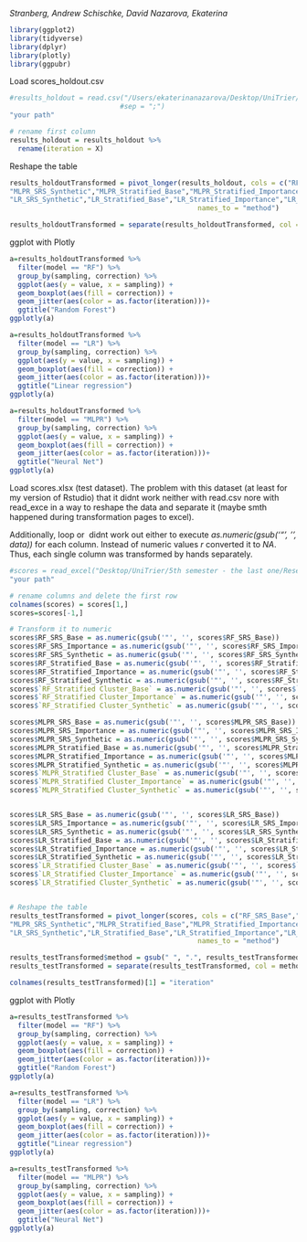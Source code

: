 *Stranberg, Andrew*
*Schischke, David*
*Nazarova, Ekaterina*


```r
library(ggplot2)
library(tidyverse)
library(dplyr)
library(plotly)
library(ggpubr)
```


Load scores_holdout.csv
```r
#results_holdout = read.csv("/Users/ekaterinanazarova/Desktop/UniTrier/5th semester - the last one/Research Case Study/scores_holdout.csv",
                           #sep = ";")
"your path"

# rename first column
results_holdout = results_holdout %>%
  rename(iteration = X)


```

Reshape the table
```r
results_holdoutTransformed = pivot_longer(results_holdout, cols = c("RF_SRS_Base","RF_SRS_Importance","RF_SRS_Synthetic",                 "RF_Stratified_Base", "RF_Stratified_Importance","RF_Stratified_Synthetic","RF_Stratified.Cluster_Base",         "RF_Stratified.Cluster_Importance","RF_Stratified.Cluster_Synthetic","MLPR_SRS_Base","MLPR_SRS_Importance",               
"MLPR_SRS_Synthetic","MLPR_Stratified_Base","MLPR_Stratified_Importance","MLPR_Stratified_Synthetic","MLPR_Stratified.Cluster_Base",       "MLPR_Stratified.Cluster_Importance","MLPR_Stratified.Cluster_Synthetic","LR_SRS_Base","LR_SRS_Importance",                 
"LR_SRS_Synthetic","LR_Stratified_Base","LR_Stratified_Importance","LR_Stratified_Synthetic","LR_Stratified.Cluster_Base",        "LR_Stratified.Cluster_Importance","LR_Stratified.Cluster_Synthetic"),
                                              names_to = "method")

results_holdoutTransformed = separate(results_holdoutTransformed, col = method, into = c("model", "sampling", "correction"), sep = '_')
```

ggplot with Plotly
```r
a=results_holdoutTransformed %>%
  filter(model == "RF") %>%
  group_by(sampling, correction) %>%
  ggplot(aes(y = value, x = sampling)) +
  geom_boxplot(aes(fill = correction)) +
  geom_jitter(aes(color = as.factor(iteration)))+
  ggtitle("Random Forest")
ggplotly(a)

a=results_holdoutTransformed %>%
  filter(model == "LR") %>%
  group_by(sampling, correction) %>%
  ggplot(aes(y = value, x = sampling)) +
  geom_boxplot(aes(fill = correction)) +
  geom_jitter(aes(color = as.factor(iteration)))+
  ggtitle("Linear regression")
ggplotly(a)

a=results_holdoutTransformed %>%
  filter(model == "MLPR") %>%
  group_by(sampling, correction) %>%
  ggplot(aes(y = value, x = sampling)) +
  geom_boxplot(aes(fill = correction)) +
  geom_jitter(aes(color = as.factor(iteration)))+
  ggtitle("Neural Net")
ggplotly(a)


```


Load scores.xlsx (test dataset). The problem with this dataset (at least for my version of Rstudio) that it didnt work neither with read.csv nore with read_exce in a way to reshape the data and separate it (maybe smth happened during transformation pages to excel).

Additionally, \for loop\ or \function\ didnt work out either to execute *as.numeric(gsub('"', '', data))* for each column. Instead of numeric values *r* converted it to *NA*. Thus, each single column was transformed by hands separately.
```r
#scores = read_excel("Desktop/UniTrier/5th semester - the last one/Research Case Study/scores.xlsx")
"your path"

# rename columns and delete the first row
colnames(scores) = scores[1,]
scores=scores[-1,]

# Transform it to numeric
scores$RF_SRS_Base = as.numeric(gsub('"', '', scores$RF_SRS_Base)) 
scores$RF_SRS_Importance = as.numeric(gsub('"', '', scores$RF_SRS_Importance)) 
scores$RF_SRS_Synthetic = as.numeric(gsub('"', '', scores$RF_SRS_Synthetic)) 
scores$RF_Stratified_Base = as.numeric(gsub('"', '', scores$RF_Stratified_Base)) 
scores$RF_Stratified_Importance = as.numeric(gsub('"', '', scores$RF_Stratified_Importance))
scores$RF_Stratified_Synthetic = as.numeric(gsub('"', '', scores$RF_Stratified_Synthetic))
scores$`RF_Stratified Cluster_Base` = as.numeric(gsub('"', '', scores$`RF_Stratified Cluster_Base`))
scores$`RF_Stratified Cluster_Importance` = as.numeric(gsub('"', '', scores$`RF_Stratified Cluster_Importance`))
scores$`RF_Stratified Cluster_Synthetic` = as.numeric(gsub('"', '', scores$`RF_Stratified Cluster_Synthetic`))

scores$MLPR_SRS_Base = as.numeric(gsub('"', '', scores$MLPR_SRS_Base))
scores$MLPR_SRS_Importance = as.numeric(gsub('"', '', scores$MLPR_SRS_Importance))
scores$MLPR_SRS_Synthetic = as.numeric(gsub('"', '', scores$MLPR_SRS_Synthetic))
scores$MLPR_Stratified_Base = as.numeric(gsub('"', '', scores$MLPR_Stratified_Base))
scores$MLPR_Stratified_Importance = as.numeric(gsub('"', '', scores$MLPR_Stratified_Importance))
scores$MLPR_Stratified_Synthetic = as.numeric(gsub('"', '', scores$MLPR_Stratified_Synthetic))
scores$`MLPR_Stratified Cluster_Base` = as.numeric(gsub('"', '', scores$`MLPR_Stratified Cluster_Base`))
scores$`MLPR_Stratified Cluster_Importance` = as.numeric(gsub('"', '', scores$`MLPR_Stratified Cluster_Importance`))
scores$`MLPR_Stratified Cluster_Synthetic` = as.numeric(gsub('"', '', scores$`MLPR_Stratified Cluster_Synthetic`))


scores$LR_SRS_Base = as.numeric(gsub('"', '', scores$LR_SRS_Base))
scores$LR_SRS_Importance = as.numeric(gsub('"', '', scores$LR_SRS_Importance))
scores$LR_SRS_Synthetic = as.numeric(gsub('"', '', scores$LR_SRS_Synthetic))
scores$LR_Stratified_Base = as.numeric(gsub('"', '', scores$LR_Stratified_Base))
scores$LR_Stratified_Importance = as.numeric(gsub('"', '', scores$LR_Stratified_Importance))
scores$LR_Stratified_Synthetic = as.numeric(gsub('"', '', scores$LR_Stratified_Synthetic))
scores$`LR_Stratified Cluster_Base` = as.numeric(gsub('"', '', scores$`LR_Stratified Cluster_Base`))
scores$`LR_Stratified Cluster_Importance` = as.numeric(gsub('"', '', scores$`LR_Stratified Cluster_Importance`))
scores$`LR_Stratified Cluster_Synthetic` = as.numeric(gsub('"', '', scores$`LR_Stratified Cluster_Synthetic`))


# Reshape the table
results_testTransformed = pivot_longer(scores, cols = c("RF_SRS_Base","RF_SRS_Importance","RF_SRS_Synthetic",                 "RF_Stratified_Base", "RF_Stratified_Importance","RF_Stratified_Synthetic","RF_Stratified Cluster_Base",         "RF_Stratified Cluster_Importance","RF_Stratified Cluster_Synthetic","MLPR_SRS_Base","MLPR_SRS_Importance",               
"MLPR_SRS_Synthetic","MLPR_Stratified_Base","MLPR_Stratified_Importance","MLPR_Stratified_Synthetic","MLPR_Stratified Cluster_Base",       "MLPR_Stratified Cluster_Importance","MLPR_Stratified Cluster_Synthetic","LR_SRS_Base","LR_SRS_Importance",                 
"LR_SRS_Synthetic","LR_Stratified_Base","LR_Stratified_Importance","LR_Stratified_Synthetic","LR_Stratified Cluster_Base",        "LR_Stratified Cluster_Importance","LR_Stratified Cluster_Synthetic"),
                                              names_to = "method")

results_testTransformed$method = gsub(" ", ".", results_testTransformed$method)                                             
results_testTransformed = separate(results_testTransformed, col = method, into = c("model", "sampling", "correction"), sep = '_')

colnames(results_testTransformed)[1] = "iteration"
```

ggplot with Plotly
```r
a=results_testTransformed %>%
  filter(model == "RF") %>%
  group_by(sampling, correction) %>%
  ggplot(aes(y = value, x = sampling)) +
  geom_boxplot(aes(fill = correction)) +
  geom_jitter(aes(color = as.factor(iteration)))+
  ggtitle("Random Forest")
ggplotly(a)

a=results_testTransformed %>%
  filter(model == "LR") %>%
  group_by(sampling, correction) %>%
  ggplot(aes(y = value, x = sampling)) +
  geom_boxplot(aes(fill = correction)) +
  geom_jitter(aes(color = as.factor(iteration)))+
  ggtitle("Linear regression")
ggplotly(a)

a=results_testTransformed %>%
  filter(model == "MLPR") %>%
  group_by(sampling, correction) %>%
  ggplot(aes(y = value, x = sampling)) +
  geom_boxplot(aes(fill = correction)) +
  geom_jitter(aes(color = as.factor(iteration)))+
  ggtitle("Neural Net")
ggplotly(a)
```






